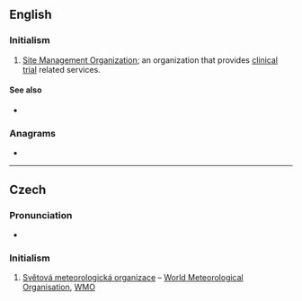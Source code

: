 {{also|smo}}
==English==

===Initialism===
{{rfc-header|Initialism}}
{{head|en|initialism}}

# [[Site Management Organization]]; an organization that provides [[clinical trial]] related services.

====See also====
* {{projectlink|wikipedia|Site management organization}}

===Anagrams===
* {{anagrams|en|a=mos|MOS|OMS|Som.|mos|mos'|oms|osm|som|som'}}

----

==Czech==

===Pronunciation===
* {{audio|Cs-SMO.ogg|Audio|lang=cs}}

===Initialism===
{{rfc-header|Initialism}}
{{head|cs|initialism}}

# [[Světová meteorologická organizace]] – [[World Meteorological Organisation]], [[WMO]]